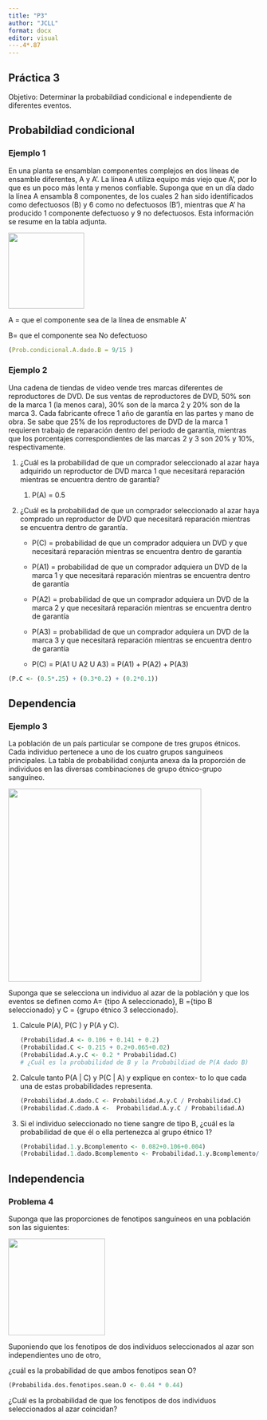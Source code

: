 ```yaml
---
title: "P3"
author: "JCLL"
format: docx
editor: visual
---.4*.87
---
```


## Práctica 3

Objetivo: Determinar la probabildiad condicional e independiente de diferentes eventos.

## Probabildiad condicional

### Ejemplo 1

En una planta se ensamblan componentes complejos en dos líneas de ensamble diferentes, A y A'. La línea A utiliza equipo más viejo que A', por lo que es un poco más lenta y menos confiable. Suponga que en un día dado la línea A ensambla 8 componentes, de los cuales 2 han sido identificados como defectuosos (B) y 6 como no defectuosos (B'), mientras que A' ha producido 1 componente defectuoso y 9 no defectuosos. Esta información se resume en la tabla adjunta.

![](images/clipboard-3717201936.png){width="152"}

A = que el componente sea de la línea de ensmable A'

B= que el componente sea No defectuoso

```r
(Prob.condicional.A.dado.B = 9/15 )
```

### Ejemplo 2

Una cadena de tiendas de video vende tres marcas diferentes de reproductores de DVD. De sus ventas de reproductores de DVD, 50% son de la marca 1 (la menos cara), 30% son de la marca 2 y 20% son de la marca 3. Cada fabricante ofrece 1 año de garantía en las partes y mano de obra. Se sabe que 25% de los reproductores de DVD de la marca 1 requieren trabajo de reparación dentro del periodo de garantía, mientras que los porcentajes correspondientes de las marcas 2 y 3 son 20% y 10%, respectivamente.

1.  ¿Cuál es la probabilidad de que un comprador seleccionado al azar haya adquirido un reproductor de DVD marca 1 que necesitará reparación mientras se encuentra dentro de garantía?

    1.  P(A) = 0.5

2.  ¿Cuál es la probabilidad de que un comprador seleccionado al azar haya comprado un reproductor de DVD que necesitará reparación mientras se encuentra dentro de garantía.

    -   P(C) = probabilidad de que un comprador adquiera un DVD y que necesitará reparación mientras se encuentra dentro de garantía

    -   P(A1) = probabilidad de que un comprador adquiera un DVD de la marca 1 y que necesitará reparación mientras se encuentra dentro de garantía

    -   P(A2) = probabilidad de que un comprador adquiera un DVD de la marca 2 y que necesitará reparación mientras se encuentra dentro de garantía

    -   P(A3) = probabilidad de que un comprador adquiera un DVD de la marca 3 y que necesitará reparación mientras se encuentra dentro de garantía

    -   P(C) = P(A1 U A2 U A3) = P(A1) + P(A2) + P(A3)

```r
(P.C <- (0.5*.25) + (0.3*0.2) + (0.2*0.1))

```

## Dependencia

### Ejemplo 3

La población de un país particular se compone de tres grupos étnicos. Cada individuo pertenece a uno de los cuatro grupos sanguíneos principales. La tabla de probabilidad conjunta anexa da la proporción de individuos en las diversas combinaciones de grupo étnico-grupo sanguíneo.

![](images/clipboard-2076397047.png){width="387"}

Suponga que se selecciona un individuo al azar de la población y que los eventos se definen como A= {tipo A seleccionado}, B ={tipo B seleccionado} y C = {grupo étnico 3 seleccionado}.

1.  Calcule P(A), P(C ) y P(A y C).

    ```r
    (Probabilidad.A <- 0.106 + 0.141 + 0.2)
    (Probabilidad.C <- 0.215 + 0.2+0.065+0.02)
    (Probabilidad.A.y.C <- 0.2 * Probabilidad.C)
    # ¿Cuál es la probabilidad de B y la Probabildiad de P(A dado B)

    ```

2.  Calcule tanto P(A \| C) y P(C \| A) y explique en contex- to lo que cada una de estas probabilidades representa.

    ```r
    (Probabilidad.A.dado.C <- Probabilidad.A.y.C / Probabilidad.C)
    (Probabilidad.C.dado.A <-  Probabilidad.A.y.C / Probabilidad.A) 

    ```

3.  Si el individuo seleccionado no tiene sangre de tipo B, ¿cuál es la probabilidad de que él o ella pertenezca al grupo étnico 1?

    ```r
    (Probabilidad.1.y.Bcomplemento <- 0.082+0.106+0.004)
    (Probabilidad.1.dado.Bcomplemento <- Probabilidad.1.y.Bcomplemento/ (1-0.091))
    ```

## Independencia 

### Problema 4

Suponga que las proporciones de fenotipos sanguíneos en una población son las siguientes:

![](images/clipboard-1561793154.png){width="194"}

Suponiendo que los fenotipos de dos individuos seleccionados al azar son independientes uno de otro,

¿cuál es la probabilidad de que ambos fenotipos sean O?

```r
(Probabilida.dos.fenotipos.sean.O <- 0.44 * 0.44)

```

¿Cuál es la probabilidad de que los fenotipos de dos individuos seleccionados al azar coincidan?
